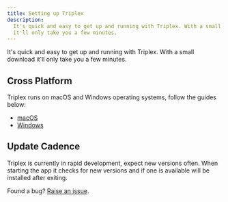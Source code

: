 ```yaml
---
title: Setting up Triplex
description:
  It's quick and easy to get up and running with Triplex. With a small download
  it'll only take you a few minutes.
---
```


It's quick and easy to get up and running with Triplex. With a small download
it'll only take you a few minutes.

## Cross Platform

Triplex runs on macOS and Windows operating systems, follow the guides below:

- [macOS](/docs/setup/macos)
- [Windows](/docs/setup/windows)

## Update Cadence

Triplex is currently in rapid development, expect new versions often. When
starting the app it checks for new versions and if one is available will be
installed after exiting.

Found a bug?
[Raise an issue](https://github.com/try-triplex/triplex/issues/new).
